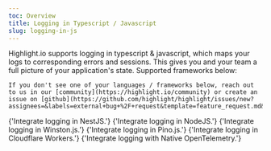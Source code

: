 ```yaml
---
toc: Overview
title: Logging in Typescript / Javascript
slug: logging-in-js
---
```


Highlight.io supports logging in typescript & javascript, which maps your logs to corresponding errors and sessions. This gives you and your team a full picture of your application's state. Supported frameworks below:

```hint
If you don't see one of your languages / frameworks below, reach out to us in our [community](https://highlight.io/community) or create an issue on [github](https://github.com/highlight/highlight/issues/new?assignees=&labels=external+bug+%2F+request&template=feature_request.md&title=).
```

<DocsCardGroup>
	<DocsCard title="NestJS" href="./nestjs.md">
		{'Integrate logging in NestJS.'}
	</DocsCard>
	<DocsCard title="NodeJS" href="./nodejs.md">
		{'Integrate logging in NodeJS.'}
	</DocsCard>
	<DocsCard title="Winston" href="./winston.md">
		{'Integrate logging in Winston.js.'}
	</DocsCard>
	<DocsCard title="Pino" href="./pino.md">
		{'Integrate logging in Pino.js.'}
	</DocsCard>
	<DocsCard title="Cloudflare" href="./cloudflare.md">
		{'Integrate logging in Cloudflare Workers.'}
	</DocsCard>
	<DocsCard
		title="Node.js OpenTelemetry"
		href="../../7_native-opentelemetry/3_logging.md"
	>
		{'Integrate logging with Native OpenTelemetry.'}
	</DocsCard>
</DocsCardGroup>
